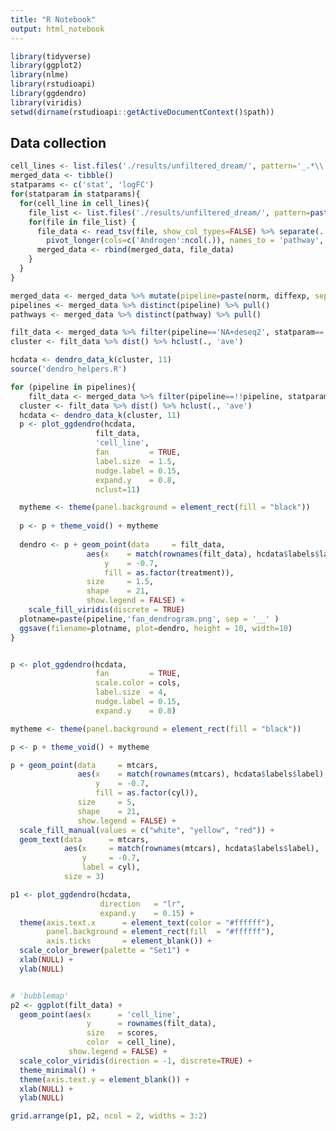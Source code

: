 ```yaml
---
title: "R Notebook"
output: html_notebook
---
```


```r
library(tidyverse)
library(ggplot2)
library(nlme)
library(rstudioapi)
library(ggdendro)
library(viridis)
setwd(dirname(rstudioapi::getActiveDocumentContext()$path))

```

## Data collection
```r
cell_lines <- list.files('./results/unfiltered_dream/', pattern='_.*\\.tsv$') %>% sub(pattern='_.*\\.tsv', replacement='') %>% unique()
merged_data <- tibble()
statparams <- c('stat', 'logFC')
for(statparam in statparams){
  for(cell_line in cell_lines){
    file_list <- list.files('./results/unfiltered_dream/', pattern=paste(cell_line, '_.*__', statparam,'__cons__decoupleroutput.tsv', sep='')) %>% paste('./results/unfiltered_dream/', ., sep='')
    for(file in file_list) {
      file_data <- read_tsv(file, show_col_types=FALSE) %>% separate(...1, into=c('cell_line_treatment','norm', 'diffexp', 'dcmethod'), sep='__', remove=FALSE) %>% separate(cell_line_treatment, into=c('cell_line', 'treatment'), sep='_') %>%
        pivot_longer(cols=c('Androgen':ncol(.)), names_to = 'pathway', values_to = 'scores') %>% select(-dcmethod) %>% mutate(statparam=!!statparam)
      merged_data <- rbind(merged_data, file_data)
    }
  }
}

```

```r
merged_data <- merged_data %>% mutate(pipeline=paste(norm, diffexp, sep = '+'))
pipelines <- merged_data %>% distinct(pipeline) %>% pull()
pathways <- merged_data %>% distinct(pathway) %>% pull()
```

```r
filt_data <- merged_data %>% filter(pipeline=='NA+deseq2', statparam==!!statparam, pathway==!!pathway) %>% mutate(...1=sub(pattern = '__.*', '', ...1)) %>% column_to_rownames(.,'...1') 
cluster <- filt_data %>% dist() %>% hclust(., 'ave')

```
```r
hcdata <- dendro_data_k(cluster, 11)
source('dendro_helpers.R')
```

```r
for (pipeline in pipelines){
    filt_data <- merged_data %>% filter(pipeline==!!pipeline, statparam==!!statparam, pathway==!!pathway) %>% mutate(...1=sub(pattern = '__.*', '', ...1)) %>% column_to_rownames(.,'...1') 
  cluster <- filt_data %>% dist() %>% hclust(., 'ave')
  hcdata <- dendro_data_k(cluster, 11)
  p <- plot_ggdendro(hcdata,
                   filt_data,
                   'cell_line',
                   fan         = TRUE,
                   label.size  = 1.5,
                   nudge.label = 0.15,
                   expand.y    = 0.8,
                   nclust=11)

  mytheme <- theme(panel.background = element_rect(fill = "black"))
  
  p <- p + theme_void() + mytheme 
  
  dendro <- p + geom_point(data     = filt_data, 
                 aes(x    = match(rownames(filt_data), hcdata$labels$label),
                     y    = -0.7,
                     fill = as.factor(treatment)),
                 size     = 1.5,
                 shape    = 21,
                 show.legend = FALSE) +
    scale_fill_viridis(discrete = TRUE)
  plotname=paste(pipeline,'fan_dendrogram.png', sep = '__' )
  ggsave(filename=plotname, plot=dendro, height = 10, width=10)
}



```


```r
p <- plot_ggdendro(hcdata,
                   fan         = TRUE,
                   scale.color = cols,
                   label.size  = 4,
                   nudge.label = 0.15,
                   expand.y    = 0.8)

mytheme <- theme(panel.background = element_rect(fill = "black"))

p <- p + theme_void() + mytheme

p + geom_point(data     = mtcars, 
               aes(x    = match(rownames(mtcars), hcdata$labels$label),
                   y    = -0.7,
                   fill = as.factor(cyl)),
               size     = 5,
               shape    = 21,
               show.legend = FALSE) +
  scale_fill_manual(values = c("white", "yellow", "red")) +
  geom_text(data      = mtcars, 
            aes(x     = match(rownames(mtcars), hcdata$labels$label),
                y     = -0.7,
                label = cyl),
            size = 3)
```



```r
p1 <- plot_ggdendro(hcdata,
                    direction   = "lr",
                    expand.y    = 0.15) +
  theme(axis.text.x      = element_text(color = "#ffffff"),
        panel.background = element_rect(fill  = "#ffffff"),
        axis.ticks       = element_blank()) + 
  scale_color_brewer(palette = "Set1") +
  xlab(NULL) +
  ylab(NULL)


# 'bubblemap'
p2 <- ggplot(filt_data) +
  geom_point(aes(x      = 'cell_line',
                 y      = rownames(filt_data),
                 size   = scores,
                 color  = cell_line),
             show.legend = FALSE) +
  scale_color_viridis(direction = -1, discrete=TRUE) +
  theme_minimal() +
  theme(axis.text.y = element_blank()) +
  xlab(NULL) +
  ylab(NULL)

grid.arrange(p1, p2, ncol = 2, widths = 3:2)
```

```r

```


